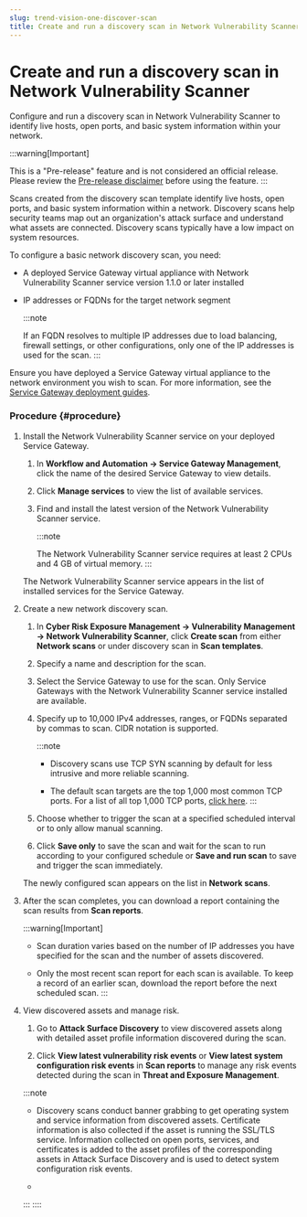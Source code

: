 ```yaml
---
slug: trend-vision-one-discover-scan
title: Create and run a discovery scan in Network Vulnerability Scanner
---
```

# Create and run a discovery scan in Network Vulnerability Scanner

Configure and run a discovery scan in Network Vulnerability Scanner to identify live hosts, open ports, and basic system information within your network.

:::warning[Important]

This is a "Pre-release" feature and is not considered an official release. Please review the [Pre-release disclaimer](pre-release-disclaimer.mdx) before using the feature.
:::

Scans created from the discovery scan template identify live hosts, open ports, and basic system information within a network. Discovery scans help security teams map out an organization's attack surface and understand what assets are connected. Discovery scans typically have a low impact on system resources.

To configure a basic network discovery scan, you need:

- A deployed Service Gateway virtual appliance with Network Vulnerability Scanner service version 1.1.0 or later installed

- IP addresses or FQDNs for the target network segment

  :::note

  If an FQDN resolves to multiple IP addresses due to load balancing, firewall settings, or other configurations, only one of the IP addresses is used for the scan.
  :::

Ensure you have deployed a Service Gateway virtual appliance to the network environment you wish to scan. For more information, see the [Service Gateway deployment guides](deployment-guides.mdx).

### Procedure {#procedure}

1.  Install the Network Vulnerability Scanner service on your deployed Service Gateway.

    1.  In **Workflow and Automation → Service Gateway Management**, click the name of the desired Service Gateway to view details.

    2.  Click **Manage services** to view the list of available services.

    3.  Find and install the latest version of the Network Vulnerability Scanner service.

        :::note

        The Network Vulnerability Scanner service requires at least 2 CPUs and 4 GB of virtual memory.
        :::

    The Network Vulnerability Scanner service appears in the list of installed services for the Service Gateway.

2.  Create a new network discovery scan.

    1.  In **Cyber Risk Exposure Management → Vulnerability Management → Network Vulnerability Scanner**, click **Create scan** from either **Network scans** or under discovery scan in **Scan templates**.

    2.  Specify a name and description for the scan.

    3.  Select the Service Gateway to use for the scan. Only Service Gateways with the Network Vulnerability Scanner service installed are available.

    4.  Specify up to 10,000 IPv4 addresses, ranges, or FQDNs separated by commas to scan. CIDR notation is supported.

        :::note

        - Discovery scans use TCP SYN scanning by default for less intrusive and more reliable scanning.

        - The default scan targets are the top 1,000 most common TCP ports. For a list of all top 1,000 TCP ports, [click here](https://ohc.blob.core.windows.net/o-help/manual/7d34d63c-e9ae-4328-81be-0e6081012335/top_1000_TCP_ports.csv).
        :::

    5.  Choose whether to trigger the scan at a specified scheduled interval or to only allow manual scanning.

    6.  Click **Save only** to save the scan and wait for the scan to run according to your configured schedule or **Save and run scan** to save and trigger the scan immediately.

    The newly configured scan appears on the list in **Network scans**.

3.  After the scan completes, you can download a report containing the scan results from **Scan reports**.

    :::warning[Important]

    - Scan duration varies based on the number of IP addresses you have specified for the scan and the number of assets discovered.

    - Only the most recent scan report for each scan is available. To keep a record of an earlier scan, download the report before the next scheduled scan.
    :::

4.  View discovered assets and manage risk.

    1.  Go to **Attack Surface Discovery** to view discovered assets along with detailed asset profile information discovered during the scan.

    2.  Click **View latest vulnerability risk events** or **View latest system configuration risk events** in **Scan reports** to manage any risk events detected during the scan in **Threat and Exposure Management**.

    :::note

    - Discovery scans conduct banner grabbing to get operating system and service information from discovered assets. Certificate information is also collected if the asset is running the SSL/TLS service. Information collected on open ports, services, and certificates is added to the asset profiles of the corresponding assets in Attack Surface Discovery and is used to detect system configuration risk events.

    -
    :::
::::
